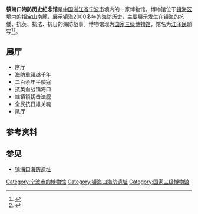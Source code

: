 {{coord|29.958537|N|121.725694|E|format=dms|display=title}}
{{Infobox Museum
 |name          =
 |image         = Zhenhai Seaport Coastal Defense Historical Memorial Hall, 2018-06-02 01.jpg
 |imagesize     = 270
 |logo          = Zhenhai Coastal Defence History Museum Logo.png
 |logosize      = 270
 |caption       = 
 |map_type      = 
 |map_caption   = 
 |latitude      = 
 |longitude     = 
 |established   = 1997年10月
 |dissolved     = 
 |location      = [[浙江省|浙江省]][[宁波市|宁波市]][[镇海区_(宁波市)|镇海区]]
 |type          = 专题博物馆
 |visitors      = 
 |director      = 
 |curator       = 
 |publictransit = 
 |website       = http://www.zhkhfsg.com/
}}
'''镇海口海防历史纪念馆'''是[[中国|中国]][[浙江省|浙江省]][[宁波市|宁波市]]境内的一家博物馆。博物馆位于[[镇海区_(宁波市)|镇海区]]境内的[[招宝山|招宝山]]南麓，展示镇海2000多年的海防历史，主要展示发生在镇海的抗倭、抗英、抗法、抗日的海防战事。博物馆现为[[国家三级博物馆|国家三级博物馆]]，馆名为[[江泽民|江泽民]]题写<ref>{{cite web|url=http://www.zhkhfsg.com/about.asp|title=纪念馆简介|publisher=镇海口海防历史纪念馆|accessdate=2013-10-08|archive-url=https://web.archive.org/web/20160304075029/http://www.zhkhfsg.com/about.asp|archive-date=2016-03-04|dead-url=yes}}</ref><ref>{{cite web|url=http://news.cnnb.com.cn/system/2011/10/28/007126731.shtml|title=镇海口海防历史纪念馆 明日重新开馆|publisher=镇海新闻网|date=2011-10-28|accessdate=2013-10-08}}</ref>。

== 展厅 ==
* 序厅
* 海防重镇越千年
* 二百余年平倭寇
* 抗英血战镇海口
* 雄镇锁钥击法舰
* 全民抗日雄关魂
* 尾厅

== 参考资料 ==
{{reflist}}

== 参见 ==
* [[镇海口海防遗址|镇海口海防遗址]]

{{Ningbo-stub}}
{{规范控制}}
{{DEFAULTSORT:Z镇}}
[[Category:宁波市的博物馆|Category:宁波市的博物馆]]
[[Category:镇海口海防遗址|Category:镇海口海防遗址]]
[[Category:国家三级博物馆|Category:国家三级博物馆]]